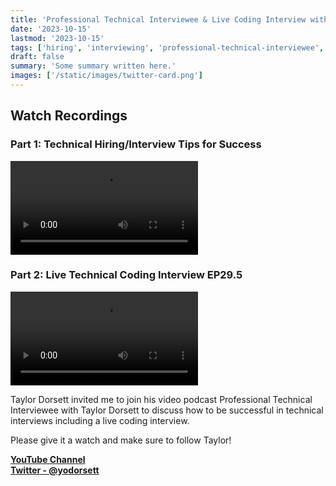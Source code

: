 ```yaml
---
title: 'Professional Technical Interviewee & Live Coding Interview with Taylor Dorsett EP29'
date: '2023-10-15'
lastmod: '2023-10-15'
tags: ['hiring', 'interviewing', 'professional-technical-interviewee', 'podcast']
draft: false
summary: 'Some summary written here.'
images: ['/static/images/twitter-card.png']
---
```


## Watch Recordings

### Part 1: Technical Hiring/Interview Tips for Success

<video controls>
  <source
    src="https://www.youtube.com/watch?v=f5gmp_NEEhc"
    type="video/mp4"
  />
</video>

### Part 2: Live Technical Coding Interview EP29.5

<video controls>
  <source
    src="https://www.youtube.com/watch?v=49acMZ7v1l8"
    type="video/mp4"
  />
</video>

Taylor Dorsett invited me to join his video podcast Professional Technical Interviewee with Taylor Dorsett to discuss how to be successful in technical interviews including a live coding interview.

Please give it a watch and make sure to follow Taylor!

<strong><a target="_blank" href="https://www.youtube.com/@TaylorDorsett">YouTube Channel</a></strong> \
<strong><a target="_blank" href="https://www.twitter.com/yodorsett">Twitter - @yodorsett</a></strong>